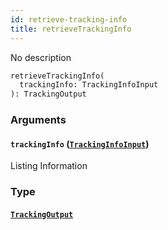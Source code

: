 ```yaml
---
id: retrieve-tracking-info
title: retrieveTrackingInfo
---
```


No description

```graphql
retrieveTrackingInfo(
  trackingInfo: TrackingInfoInput
): TrackingOutput

```

### Arguments

#### `trackingInfo` ([`TrackingInfoInput`](../../label-service/inputs/tracking-info-input))

Listing Information

### Type

#### [`TrackingOutput`](../../label-service/objects/tracking-output)

